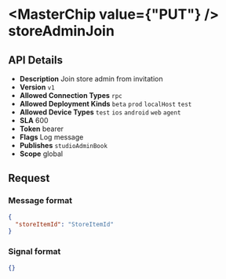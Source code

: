 
# <MasterChip value={"PUT"} /> storeAdminJoin

## API Details

- **Description** Join store admin from invitation
- **Version** `v1`
- **Allowed Connection Types** `rpc` 
- **Allowed Deployment Kinds** `beta` `prod` `localHost` `test` 
- **Allowed Device Types** `test` `ios` `android` `web` `agent` 
- **SLA** 600
- **Token** bearer
- **Flags** Log message
- **Publishes** `studioAdminBook` 
- **Scope** global


## Request

### Message format

```json
{
  "storeItemId": "StoreItemId"
}
```

### Signal format

```json
{}
```

